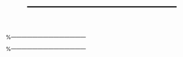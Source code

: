 %------------------------------------------
\begin{slide}{Anderson-Darling normality test}
\begin{verbatim}
> ad.test(x)

        Anderson-Darling normality test

data:  x
A = 0.3859, p-value = 0.3325
\end{verbatim}
\end{slide}

%------------------------------------------
\begin{slide}{The Shapiro Wilk normality test}
The Shapiro Wilk is another commonly used procedure used to test normality.
Again, the null hypothesis is that the data set is normally distributed.
\begin{verbatim}
> x=rnorm(40)
> shapiro.test(x)

        Shapiro-Wilk normality test

data:  x
W = 0.9601, p-value = 0.1689
\end{verbatim}
Here, the P-value is greater than 1\%. We fail to reject the null hypothesis.
\end{slide}
%------------------------------------------

\begin{slide}{A-D test: conclusion}
\begin{itemize}
\item The null hypothesis is that data set is normally distributed.
\item The alternative hypothesis is that it is not normally distributed.
\item The p-value (0.3325) is greater than than 1\%.
\item Therefore we fail to reject the null hypothesis.
\end{itemize}
\end{slide}

